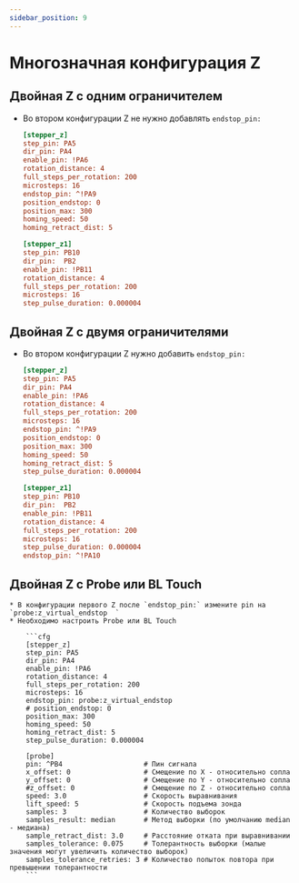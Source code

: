 ```yaml
---
sidebar_position: 9
---
```


# Многозначная конфигурация Z

## Двойная Z с одним ограничителем

* Во втором конфигурации Z не нужно добавлять `endstop_pin:`

    ```cfg
    [stepper_z]
    step_pin: PA5
    dir_pin: PA4
    enable_pin: !PA6
    rotation_distance: 4
    full_steps_per_rotation: 200
    microsteps: 16
    endstop_pin: ^!PA9
    position_endstop: 0
    position_max: 300
    homing_speed: 50
    homing_retract_dist: 5

    [stepper_z1]
    step_pin: PB10
    dir_pin:  PB2
    enable_pin: !PB11
    rotation_distance: 4
    full_steps_per_rotation: 200
    microsteps: 16
    step_pulse_duration: 0.000004
    ```

## Двойная Z с двумя ограничителями


* Во втором конфигурации Z нужно добавить `endstop_pin:`

    ```cfg
    [stepper_z]
    step_pin: PA5
    dir_pin: PA4
    enable_pin: !PA6
    rotation_distance: 4
    full_steps_per_rotation: 200
    microsteps: 16
    endstop_pin: ^!PA9
    position_endstop: 0
    position_max: 300
    homing_speed: 50
    homing_retract_dist: 5
    step_pulse_duration: 0.000004

    [stepper_z1]
    step_pin: PB10
    dir_pin:  PB2
    enable_pin: !PB11
    rotation_distance: 4
    full_steps_per_rotation: 200
    microsteps: 16
    step_pulse_duration: 0.000004
    endstop_pin: ^!PA10
    ```

## Двойная Z с Probe или BL Touch


    * В конфигурации первого Z после `endstop_pin:` измените pin на `probe:z_virtual_endstop  `
    * Необходимо настроить Probe или BL Touch

        ```cfg
        [stepper_z]
        step_pin: PA5
        dir_pin: PA4
        enable_pin: !PA6
        rotation_distance: 4
        full_steps_per_rotation: 200
        microsteps: 16
        endstop_pin: probe:z_virtual_endstop  
        # position_endstop: 0
        position_max: 300
        homing_speed: 50
        homing_retract_dist: 5
        step_pulse_duration: 0.000004

        [probe]
        pin: ^PB4                    # Пин сигнала
        x_offset: 0                  # Смещение по X - относительно сопла
        y_offset: 0                  # Смещение по Y - относительно сопла
        #z_offset: 0                 # Смещение по Z - относительно сопла
        speed: 3.0                   # Скорость выравнивания
        lift_speed: 5                # Скорость подъема зонда
        samples: 3                   # Количество выборок
        samples_result: median       # Метод выборки (по умолчанию median - медиана)
        sample_retract_dist: 3.0     # Расстояние отката при выравнивании
        samples_tolerance: 0.075     # Толерантность выборки (малые значения могут увеличить количество выборок)
        samples_tolerance_retries: 3 # Количество попыток повтора при превышении толерантности
        ```
